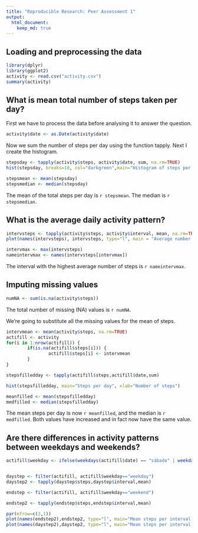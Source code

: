 ```yaml
---
title: "Reproducible Research: Peer Assessment 1"
output: 
  html_document:
    keep_md: true
---
```



## Loading and preprocessing the data
```r
library(dplyr)
library(ggplot2)
activity <- read.csv("activity.csv")
summary(activity)
```


## What is mean total number of steps taken per day?
First we have to process the data before analysing it to answer the question. 

```r
activity$date <- as.Date(activity$date)
```

Now we sum the number of steps per day using the function tapply. Next I create the histogram.
```r
stepsday <- tapply(activity$steps, activity$date, sum, na.rm=TRUE)
hist(stepsday, breaks=10, col="darkgreen",main="Histogram of steps per day", xlab="Steps per day")
```

```r
stepsmean <- mean(stepsday)
stepsmedian <- median(stepsday)
```
The mean of the total steps per day is `r stepsmean`. The median is `r stepsmedian`.
 


## What is the average daily activity pattern?
 
```r
intervsteps <- tapply(activity$steps, activity$interval, mean, na.rm=TRUE)
plot(names(intervsteps), intervsteps, type="l", main = "Average number of steps per interval", ylab="Steps", xlab="Interval")

``` 

```r
intervmax <- max(intervsteps)
nameintervmax <- names(intervsteps[intervmax])
```

The interval with the highest average number of steps is `r nameintervmax`.



## Imputing missing values

```r

numNA <- sum(is.na(activity$steps))
```
The total number of missing (NA) values is `r numNA`.

We're going to substitute all the missing values for the mean of steps.

```r
intervmean <- mean(activity$steps, na.rm=TRUE)
actifill <- activity
for(i in 1:nrow(actifill)) {
        if(is.na(actifill$steps[i])) {
                actifill$steps[i] <- intervmean
        }
}

stepsfilledday <- tapply(actifill$steps,actifill$date,sum)

hist(stepsfilledday, main="Steps per day", xlab="Number of steps")
```
```r
meanfilled <- mean(stepsfilledday)
medfilled <- median(stepsfilledday)

```
The mean steps per day is now `r meanfilled`, and the median is `r medfilled`. Both values have increased and in fact now have the same value.


## Are there differences in activity patterns between weekdays and weekends?

```r

actifill$weekday <- ifelse(weekdays(actifill$date) == "sábado" | weekdays(actifill$date) == "domingo", "weekend", "weekday")


daystep <- filter(actifill, actifill$weekday=="weekday")
daystep2 <- tapply(daystep$steps,daystep$interval,mean)

endstep <- filter(actifill, actifill$weekday=="weekend")

endstep2 <- tapply(endstep$steps,endstep$interval,mean)

par(mfrow=c(2,1))
plot(names(endstep2),endstep2, type="l", main="Mean steps per interval, Weekend", xlab="Steps", ylab="Interval")
plot(names(daystep2),daystep2, type="l", main="Mean steps per interval, Weekdays", xlab="Steps", ylab="Interval")


```



